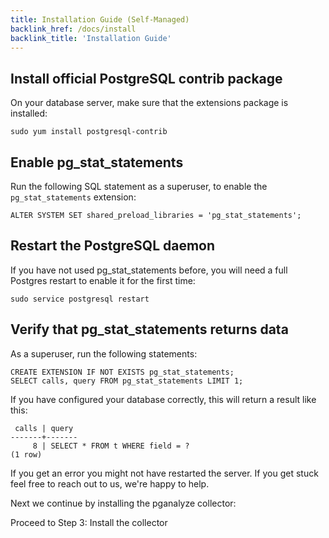 ```yaml
---
title: Installation Guide (Self-Managed)
backlink_href: /docs/install
backlink_title: 'Installation Guide'
---
```


## Install official PostgreSQL contrib package

On your database server, make sure that the extensions package is installed:

```
sudo yum install postgresql-contrib
```

## Enable pg_stat_statements

Run the following SQL statement as a superuser, to enable the `pg_stat_statements` extension:

```
ALTER SYSTEM SET shared_preload_libraries = 'pg_stat_statements';
```

## Restart the PostgreSQL daemon

If you have not used pg_stat_statements before, you will need a full Postgres restart to enable it for the first time:

```
sudo service postgresql restart
```

## Verify that pg_stat_statements returns data

As a superuser, run the following statements:

```
CREATE EXTENSION IF NOT EXISTS pg_stat_statements;
SELECT calls, query FROM pg_stat_statements LIMIT 1;
```

If you have configured your database correctly, this will return a result like this:

```
 calls | query
-------+-------
     8 | SELECT * FROM t WHERE field = ?
(1 row)
```

If you get an error you might not have restarted the server. If you get stuck feel free to reach out to us, we're happy to help.

Next we continue by installing the pganalyze collector:

<Link className="btn btn-success" to="03_install_the_collector_yum">
  Proceed to Step 3: Install the collector
</Link>
